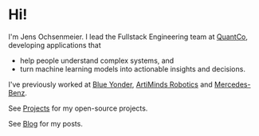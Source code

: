 # Hi!

I'm Jens Ochsenmeier. I lead the Fullstack Engineering team at [QuantCo](https://quantco.com/), developing applications that

- help people understand complex systems, and
- turn machine learning models into actionable insights and decisions.

I've previously worked at [Blue Yonder](https://blueyonder.com/), [ArtiMinds Robotics](https://www.artiminds.com/) and [Mercedes-Benz](https://group.mercedes-benz.com/de/).

See [Projects](/projects) for my open-source projects.

See [Blog](/blog) for my posts.
